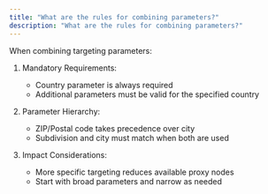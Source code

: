 ```yaml
---
title: "What are the rules for combining parameters?"
description: "What are the rules for combining parameters?"
---
```


When combining targeting parameters:

1. Mandatory Requirements:
   - Country parameter is always required
   - Additional parameters must be valid for the specified country

2. Parameter Hierarchy:
   - ZIP/Postal code takes precedence over city
   - Subdivision and city must match when both are used

3. Impact Considerations:
   - More specific targeting reduces available proxy nodes
   - Start with broad parameters and narrow as needed